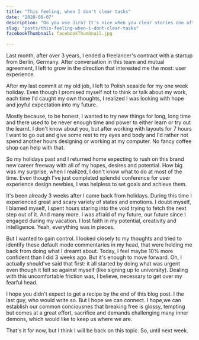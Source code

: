 ---
title: "This feeling, when I don't clear tasks"
date: "2020-08-07"
description: "Do you use Jira? It's nice when you clear stories one after another, isn't it? Or do you dream about soloprenuer freedom? My recent experience is that being free from outside contracts and having opportunity to do somethin on your own, perhaps new - in a blue ocean, looks good only upfront, but when confronted, it's scary and full of high waves. Sincere post."
slug: "posts/this-feeling-when-i-dont-clear-tasks"
facebookThumbnail: facebookThumbnail.jpg

---

Last month, after over 3 years, I ended a freelancer's contract with a startup from Berlin, Germany. After conversation in this team and mutual agreement, I left to grow in the direction that interested me the most: user experience.

After my last commit at my old job, I left to Polish seaside for my one week holiday. Even though I promised myself not to think or talk about my work, each time I'd caught my own thoughts, I realized I was looking with hope and joyful expectation into my future.

Mostly because, to be honest, I wanted to try new things for long, long time and there used to be never enough time and power to either learn or try out the learnt. I don't know about you, but after working with layouts for 7 hours I want to go out and give some rest to my eyes and body and I'd rather not spend another hours designing or working at my computer. No fancy coffee shop can help with that.

So my holidays past and I returned home expecting to rush on this brand new career freeway with all of my hopes, desires and potential. How big was my surprise, when I realized, I don't know what to do at most of the time. Even though I've just completed splendid conference for user experience design newbies, I was helpless to set goals and achieve them.

It's been already 3 weeks after I came back from holidays. During this time I experienced great and scary variety of states and emotions. I doubt myself, I blamed myself, I spent hours staring into the void trying to fetch the next step out of it. And many more. I was afraid of my future, our future since I engaged during my vacation. I lost faith in my potential, creativity and intelligence. Yeah, everything was in pieces.

But I wanted to gain control. I looked closely to my thoughts and tried to identify these default mode commentaries in my head, that were helding me back from doing what I dreamt about. Today, I feel maybe 10% more confident than I did 3 weeks ago. But it's enough to move forward. Oh, I actually should've said that first: it all started by doing what was urgent even though it felt so against myself (like signing up to university). Dealing with this uncomfortable friction was, I believe, necessary to get over my fearful head.

I hope you didn't expect to get a recipe by the end of this blog post. I the last guy, who would write so. But I hope we can connect. I hope,we can establish our common conciousnes that breaking free is glossy, tempting but comes at a great effort, sacrifice and demands challenging many inner demons, which would like to keep us where we are.

That's it for now, but I think I will be back on this topic. So, until next week.